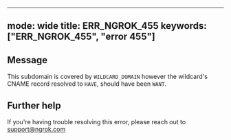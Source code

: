 
---
mode: wide
title: ERR_NGROK_455
keywords: ["ERR_NGROK_455", "error 455"]
---

## Message
This subdomain is covered by `WILDCARD_DOMAIN` however the wildcard's CNAME record resolved to `HAVE`, should have been `WANT`.




## Further help
If you're having trouble resolving this error, please reach out to [support@ngrok.com](mailto:support@ngrok.com?subject=Help%20with%20ERR_NGROK_455)

